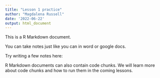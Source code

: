 ```yaml
---
title: "Lesson 1 practice"
author: "Magdalena Russell"
date: '2022-06-22'
output: html_document
---
```


This is a R Markdown document.

You can take notes just like you can in word or google docs. 

Try writing a few notes here:



R Markdown documents can also contain code chunks. We will learn more about code chunks and how to run them in the coming lessons.
